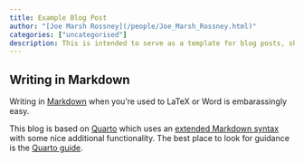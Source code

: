 ```yaml
---
title: Example Blog Post
author: "[Joe Marsh Rossney](/people/Joe_Marsh_Rossney.html)"
categories: ["uncategorised"]
description: This is intended to serve as a template for blog posts, should anybody want to share their thinking or not-quite-a-full-paper.
---
```


## Writing in Markdown

Writing in [Markdown](https://www.markdownguide.org/) when you're used to LaTeX or Word is embarassingly easy.

This blog is based on [Quarto](https://quarto.org/) which uses an [extended Markdown syntax](https://pandoc.org/MANUAL.html#pandocs-markdown) with some nice additional functionality.
The best place to look for guidance is the [Quarto guide](https://quarto.org/docs/guide/).
